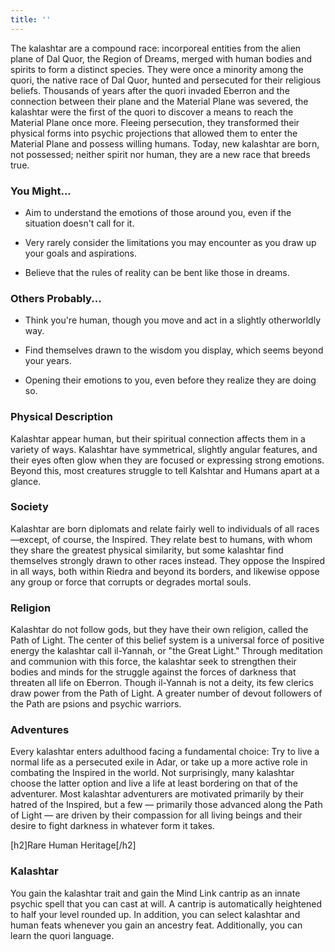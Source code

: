 ```yaml
---
title: ''
---
```


The kalashtar are a compound race: incorporeal entities from the alien plane of Dal Quor, the Region of Dreams, merged with human bodies and spirits to form a distinct species. They were once a minority among the quori, the native race of Dal Quor, hunted and persecuted for their religious beliefs. Thousands of years after the quori invaded Eberron and the connection between their plane and the Material Plane was severed, the kalashtar were the first of the quori to discover a means to reach the Material Plane once more. Fleeing persecution, they transformed their physical forms into psychic projections that allowed them to enter the Material Plane and possess willing humans. Today, new kalashtar are born, not possessed; neither spirit nor human, they are a new race that breeds true.

### You Might... 

-   Aim to understand the emotions of those around you, even if the situation doesn't call for it.

-   Very rarely consider the limitations you may encounter as you draw up your goals and aspirations.

-   Believe that the rules of reality can be bent like those in dreams.

### Others Probably... 

-   Think you're human, though you move and act in a slightly otherworldly way.

-   Find themselves drawn to the wisdom you display, which seems beyond your years.

-   Opening their emotions to you, even before they realize they are doing so.

### Physical Description

Kalashtar appear human, but their spiritual connection affects them in a variety of ways. Kalashtar have symmetrical, slightly angular features, and their eyes often glow when they are focused or expressing strong emotions. Beyond this, most creatures struggle to tell Kalshtar and Humans apart at a glance.

### Society

Kalashtar are born diplomats and relate fairly well to individuals of all races—except, of course, the Inspired. They relate best to humans, with whom they share the greatest physical similarity, but some kalashtar find themselves strongly drawn to other races instead. They oppose the Inspired in all ways, both within Riedra and beyond its borders, and likewise oppose any group or force that corrupts or degrades mortal souls.

### Religion

Kalashtar do not follow gods, but they have their own religion, called the Path of Light. The center of this belief system is a universal force of positive energy the kalashtar call il-Yannah, or "the Great Light." Through meditation and communion with this force, the kalashtar seek to strengthen their bodies and minds for the struggle against the forces of darkness that threaten all life on Eberron. Though il-Yannah is not a deity, its few clerics draw power from the Path of Light. A greater number of devout followers of the Path are psions and psychic warriors.

### Adventures

Every kalashtar enters adulthood facing a fundamental choice: Try to live a normal life as a persecuted exile in Adar, or take up a more active role in combating the Inspired in the world. Not surprisingly, many kalashtar choose the latter option and live a life at least bordering on that of the adventurer. Most kalashtar adventurers are motivated primarily by their hatred of the Inspired, but a few — primarily those advanced along the Path of Light — are driven by their compassion for all living beings and their desire to fight darkness in whatever form it takes.

[h2]Rare Human Heritage[/h2]
### Kalashtar

You gain the kalashtar trait and gain the Mind Link cantrip as an innate psychic spell that you can cast at will. A cantrip is automatically heightened to half your level rounded up. In addition, you can select kalashtar and human feats whenever you gain an ancestry feat. Additionally, you can learn the quori language.


